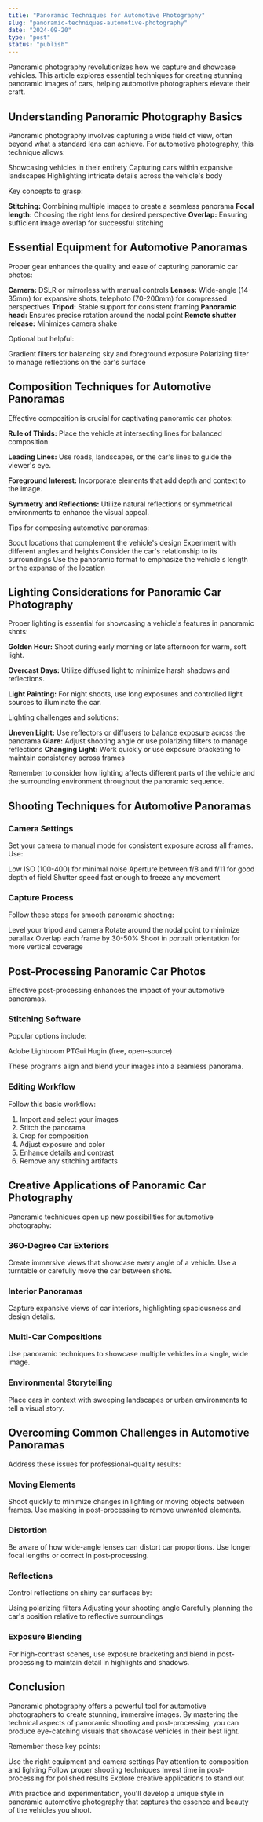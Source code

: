 ```yaml
---
title: "Panoramic Techniques for Automotive Photography"
slug: "panoramic-techniques-automotive-photography"
date: "2024-09-20"
type: "post"
status: "publish"
---
```


Panoramic photography revolutionizes how we capture and showcase vehicles. This article explores essential techniques for creating stunning panoramic images of cars, helping automotive photographers elevate their craft.

## Understanding Panoramic Photography Basics

Panoramic photography involves capturing a wide field of view, often beyond what a standard lens can achieve. For automotive photography, this technique allows:

Showcasing vehicles in their entirety
Capturing cars within expansive landscapes
Highlighting intricate details across the vehicle's body

Key concepts to grasp:

**Stitching:** Combining multiple images to create a seamless panorama
**Focal length:** Choosing the right lens for desired perspective
**Overlap:** Ensuring sufficient image overlap for successful stitching

## Essential Equipment for Automotive Panoramas

Proper gear enhances the quality and ease of capturing panoramic car photos:

**Camera:** DSLR or mirrorless with manual controls
**Lenses:** Wide-angle (14-35mm) for expansive shots, telephoto (70-200mm) for compressed perspectives
**Tripod:** Stable support for consistent framing
**Panoramic head:** Ensures precise rotation around the nodal point
**Remote shutter release:** Minimizes camera shake

Optional but helpful:

Gradient filters for balancing sky and foreground exposure
Polarizing filter to manage reflections on the car's surface

## Composition Techniques for Automotive Panoramas

Effective composition is crucial for captivating panoramic car photos:

**Rule of Thirds:** Place the vehicle at intersecting lines for balanced composition.

**Leading Lines:** Use roads, landscapes, or the car's lines to guide the viewer's eye.

**Foreground Interest:** Incorporate elements that add depth and context to the image.

**Symmetry and Reflections:** Utilize natural reflections or symmetrical environments to enhance the visual appeal.

Tips for composing automotive panoramas:

Scout locations that complement the vehicle's design
Experiment with different angles and heights
Consider the car's relationship to its surroundings
Use the panoramic format to emphasize the vehicle's length or the expanse of the location

## Lighting Considerations for Panoramic Car Photography

Proper lighting is essential for showcasing a vehicle's features in panoramic shots:

**Golden Hour:** Shoot during early morning or late afternoon for warm, soft light.

**Overcast Days:** Utilize diffused light to minimize harsh shadows and reflections.

**Light Painting:** For night shoots, use long exposures and controlled light sources to illuminate the car.

Lighting challenges and solutions:

**Uneven Light:** Use reflectors or diffusers to balance exposure across the panorama
**Glare:** Adjust shooting angle or use polarizing filters to manage reflections
**Changing Light:** Work quickly or use exposure bracketing to maintain consistency across frames

Remember to consider how lighting affects different parts of the vehicle and the surrounding environment throughout the panoramic sequence.
## Shooting Techniques for Automotive Panoramas

### Camera Settings

Set your camera to manual mode for consistent exposure across all frames. Use:

Low ISO (100-400) for minimal noise
Aperture between f/8 and f/11 for good depth of field
Shutter speed fast enough to freeze any movement

### Capture Process

Follow these steps for smooth panoramic shooting:

Level your tripod and camera
Rotate around the nodal point to minimize parallax
Overlap each frame by 30-50%
Shoot in portrait orientation for more vertical coverage

## Post-Processing Panoramic Car Photos

Effective post-processing enhances the impact of your automotive panoramas.

### Stitching Software

Popular options include:

Adobe Lightroom
PTGui
Hugin (free, open-source)

These programs align and blend your images into a seamless panorama.

### Editing Workflow

Follow this basic workflow:

1. Import and select your images
2. Stitch the panorama
3. Crop for composition
4. Adjust exposure and color
5. Enhance details and contrast
6. Remove any stitching artifacts

## Creative Applications of Panoramic Car Photography

Panoramic techniques open up new possibilities for automotive photography:

### 360-Degree Car Exteriors

Create immersive views that showcase every angle of a vehicle. Use a turntable or carefully move the car between shots.

### Interior Panoramas

Capture expansive views of car interiors, highlighting spaciousness and design details.

### Multi-Car Compositions

Use panoramic techniques to showcase multiple vehicles in a single, wide image.

### Environmental Storytelling

Place cars in context with sweeping landscapes or urban environments to tell a visual story.

## Overcoming Common Challenges in Automotive Panoramas

Address these issues for professional-quality results:

### Moving Elements

Shoot quickly to minimize changes in lighting or moving objects between frames. Use masking in post-processing to remove unwanted elements.

### Distortion

Be aware of how wide-angle lenses can distort car proportions. Use longer focal lengths or correct in post-processing.

### Reflections

Control reflections on shiny car surfaces by:

Using polarizing filters
Adjusting your shooting angle
Carefully planning the car's position relative to reflective surroundings

### Exposure Blending

For high-contrast scenes, use exposure bracketing and blend in post-processing to maintain detail in highlights and shadows.

## Conclusion

Panoramic photography offers a powerful tool for automotive photographers to create stunning, immersive images. By mastering the technical aspects of panoramic shooting and post-processing, you can produce eye-catching visuals that showcase vehicles in their best light.

Remember these key points:

Use the right equipment and camera settings
Pay attention to composition and lighting
Follow proper shooting techniques
Invest time in post-processing for polished results
Explore creative applications to stand out

With practice and experimentation, you'll develop a unique style in panoramic automotive photography that captures the essence and beauty of the vehicles you shoot.